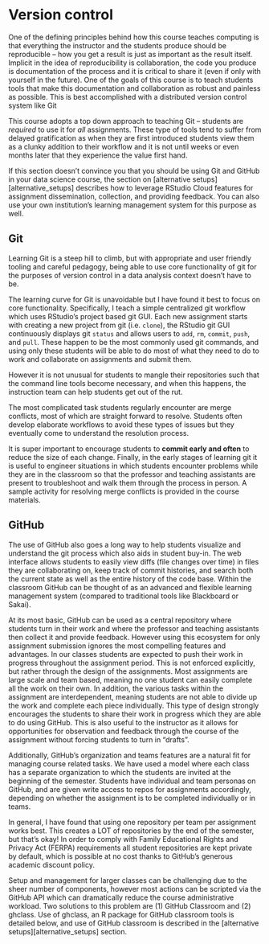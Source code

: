 # Version control {#version-control}

One of the defining principles behind how this course teaches computing is that 
everything the instructor and the students produce should be reproducible -- how 
you get a result is just as important as the result itself. Implicit in the idea 
of reproducibility is collaboration, the code you produce is documentation of 
the process and it is critical to share it (even if only with yourself in the 
future). One of the goals of this course is to teach students tools that make 
this documentation and collaboration as robust and painless as possible. This is 
best accomplished with a distributed version control system like Git

This course adopts a top down approach to teaching Git -- students are 
*required* to use it for *all* assignments. These type of tools tend to suffer 
from delayed gratification as when they are first introduced students view them 
as a clunky addition to their workflow and it is not until weeks or even months 
later that they experience the value first hand.

If this section doesn't convince you that you should be using Git and GitHub in 
your data science course, the section on [alternative setups][alternative_setups] 
describes how to leverage RStudio Cloud features for assignment dissemination, 
collection, and providing feedback. You can also use your own institution's 
learning management system for this purpose as well.

## Git

Learning Git is a steep hill to climb, but with appropriate and user friendly 
tooling and careful pedagogy, being able to use core functionality of git for 
the purposes of version control in a data analysis context doesn't have to be.

The learning curve for Git is unavoidable but I have found it best to focus on 
core functionality. Specifically, I teach a simple centralized git workflow 
which uses RStudio's project based git GUI. Each new assignment starts with 
creating a new project from git (i.e. `clone`), the RStudio git GUI continuously 
displays git `status` and allows users to `add`, `rm`, `commit`, `push`, and 
`pull`. These happen to be the most commonly used git commands, and using only 
these students will be able to do most of what they need to do to work and 
collaborate on assignments and submit them.

However it is not unusual for students to mangle their repositories such that 
the command line tools become necessary, and when this happens, the instruction 
team can help students get out of the rut. 

The most complicated task students regularly encounter are merge conflicts, 
most of which are straight forward to resolve. Students often develop elaborate 
workflows to avoid these types of issues but they eventually come to understand 
the resolution process. 

It is super important to encourage students to **commit early and often** to reduce 
the size of each change. Finally, in the early stages of learning git it is 
useful to engineer situations in which students encounter problems while they 
are in the classroom so that the professor and teaching assistants are present 
to troubleshoot and walk them through the process in person. A sample activity 
for resolving merge conflicts is provided in the course materials.

## GitHub

The use of GitHub also goes a long way to help students visualize and understand 
the git process which also aids in student buy-in. The web interface allows 
students to easily view diffs (file changes over time) in files they are 
collaborating on, keep track of commit histories, and search both the current 
state as well as the entire history of the code base. Within the classroom 
GitHub can be thought of as an advanced and flexible learning management system 
(compared to traditional tools like Blackboard or Sakai).

At its most basic, GitHub can be used as a central repository where students turn 
in their work and where the professor and teaching assistants then collect it and 
provide feedback. However using this ecosystem for only assignment submission 
ignores the most compelling features and advantages. In our classes students are 
expected to push their work in progress throughout the assignment period. This 
is not enforced explicitly, but rather through the design of the assignments. 
Most assignments are large scale and team based, meaning no one student can 
easily complete all the work on their own. In addition, the various tasks within 
the assignment are interdependent, meaning students are not able to divide up 
the work and complete each piece individually. This type of design strongly 
encourages the students to share their work in progress which they are able to do 
using GitHub. This is also useful to the instructor as it allows for opportunities 
for observation and feedback through the course of the assignment without forcing 
students to turn in "drafts".

Additionally, GitHub's organization and teams features are a natural fit for 
managing course related tasks. We have used a model where each class has a 
separate organization to which the students are invited at the beginning of 
the semester. Students have individual and team personas on GitHub, and are given 
write access to repos for assignments accordingly, depending on whether the 
assignment is to be completed individually or in teams.

In general, I have found that using one repository per team per assignment works 
best. This creates a LOT of repositories by the end of the semester, but that's 
okay! In order to comply with Family Educational Rights and Privacy Act (FERPA) 
requirements all student repositories are kept private by default, which is 
possible at no cost thanks to GitHub's generous academic discount policy. 

Setup and management for larger classes can be challenging due to the sheer 
number of components, however most actions can be scripted via the GitHub API 
which can dramatically reduce the course administrative workload. Two solutions 
to this problem are (1) GitHub Classroom and (2) ghclass. Use of ghclass, an R 
package for GitHub classroom tools is detailed below, and use of GitHub 
classroom is described in the [alternative setups][alternative_setups] section.

<!-- 

Some placeholder text below...

----

And here is a link to [ghclass vignette](https://rundel.github.io/ghclass/articles/ghclass.html).

----

## Instructions for assignment getting started and "submission" via Git

Here are the steps for getting started:

- Go to the classroom GitHub organization and grab the link of the assignment 
repo.
- Start a new RStudio project from Git cloning this repository
- Make any changes needed as outlined by the tasks you need to complete for the 
assignment
- Make sure all your code chunks are informatively named, and these labels are 
not repeated
- Periodically commit changes (the more often the better, for example, once per 
each new task)
- Push all your changes back to your GitHub repo

and voila, you're done! Once you push your changes back you do not need to do 
anything else to "submit" your work. And you can of course push multiple times 
throughout the assignment. At the time of the deadline we will take whatever 
is in your repo and consider it your final submission, and grade the state of 
your work at that time (which means even if you made mistakes before then, 
you wouldn't be penalized for them as long as the final state of your work is 
correct).

-----

## Continuous integration and badges

Something new on this homework, and going forward on class assignments. Each time you push to GitHub a continuous integration tool (called wercker) will check to make sure your Rmd knits successfully. If it does, you'll be able to see a badge on the README of your repo that says "build passing" (in green). If it fails, it'll say "build failing" (in orange). If the build is failing you will need to fix your Rmd so that it knits without any errors and then push again. Some tips:

- You should avoid leaving your repo in a failing stage. 
- You can click on the "build failing" badge to get more information.
- A "build passing" badge is not guarantee that your work is correct, but instead just that your Rmd file knits.

----

lab getting started

# Getting started

- Go to the course organization on GitHub: https://github.com/Sta199-S18.

- Find the repo starting with `lab-03` and that has your team name at the end (this should be the only `lab-03` repo available to you).

- In the repo, click on the green **Clone or download** button, select **Use HTTPS** (this might already be selected by default, and if it is, you'll see the text **Clone with HTTPS** as in the image below). Click on the clipboard icon to copy the repo URL.

- Go to RStudio Cloud and into the course workspace. Create a **New Project from Git Repo**. You will need to click on the down arrow next to the **New Project** button to see this option.

- Copy and paste the URL of your assignment repo into the dialog box:

- Hit OK, and you're good to go!

----

Also for labs

# Housekeeping

## Git configuration

```marginfigure
Your email address is the address tied to your GitHub account and your name should be first and last name.
```

- Go to the *Terminal* pane
- Type the following two lines of code, replacing the information in the quotation marks with your info.

```bash
git config --global user.email "your email"
git config --global user.name "your name"
```

To confirm that the changes have been implemented, run the following:

```bash
git config --global user.email
git config --global user.name
```

## Password caching

If you would like your git password cached for a week for this project, type the following in the Terminal:

```bash
git config --global credential.helper 'cache --timeout 604800'
```

## Project name: 

Currently your project is called *Untitled Project*. Update the name of your project to be "Lab 05 - Simpson's paradox".

# Warm up

**Pick one team member to complete the steps in this section while the others contribute to the discussion but do not actually touch the files on their computer.**

Before we introduce the data, let's warm up with some simple exercises.

## YAML: 

Open the R Markdown (Rmd) file in your project, change the author name to your **team** name, and knit the document.

## Commiting and pushing changes:

- Go to the **Git** pane in your RStudio. 
- View the **Diff** and confirm that you are happy with the changes.
- Add a commit message like "Update team name" in the **Commit message** box and hit **Commit**.
- Click on **Push**. This will prompt a dialogue box where you first need to enter your user name, and then your password.

## Pulling changes:

Now, the remaining team members who have not been concurrently making these changes on their projects should click on the **Pull** button in their Git pane and observe that the changes are now reflected on their projects as well.

-->